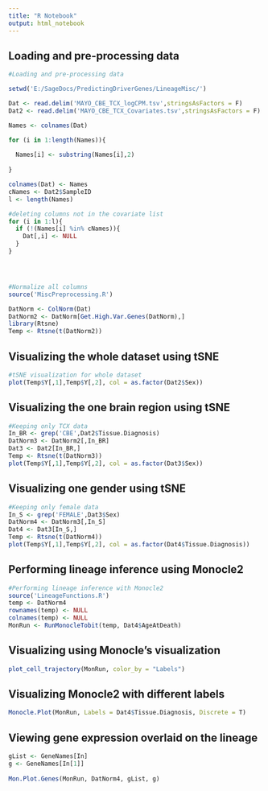 ```yaml
---
title: "R Notebook"
output: html_notebook
---
```



## Loading and pre-processing data

```r

#Loading and pre-processing data

setwd('E:/SageDocs/PredictingDriverGenes/LineageMisc/')

Dat <- read.delim('MAYO_CBE_TCX_logCPM.tsv',stringsAsFactors = F)
Dat2 <- read.delim('MAYO_CBE_TCX_Covariates.tsv',stringsAsFactors = F)

Names <- colnames(Dat)

for (i in 1:length(Names)){
  
  Names[i] <- substring(Names[i],2)
  
}

colnames(Dat) <- Names
cNames <- Dat2$SampleID
l <- length(Names)

#deleting columns not in the covariate list 
for (i in 1:l){
  if (!(Names[i] %in% cNames)){
    Dat[,i] <- NULL
  }
}




#Normalize all columns 
source('MiscPreprocessing.R')

DatNorm <- ColNorm(Dat)
DatNorm2 <- DatNorm[Get.High.Var.Genes(DatNorm),]
library(Rtsne)
Temp <- Rtsne(t(DatNorm2))


```



## Visualizing the whole dataset using tSNE

```r

#tSNE visualization for whole dataset
plot(Temp$Y[,1],Temp$Y[,2], col = as.factor(Dat2$Sex))

```


## Visualizing the one brain region using tSNE


```r

#Keeping only TCX data 
In_BR <- grep('CBE',Dat2$Tissue.Diagnosis)
DatNorm3 <- DatNorm2[,In_BR]
Dat3 <- Dat2[In_BR,]
Temp <- Rtsne(t(DatNorm3))
plot(Temp$Y[,1],Temp$Y[,2], col = as.factor(Dat3$Sex))

```


## Visualizing one gender using tSNE


```r


#Keeping only female data 
In_S <- grep('FEMALE',Dat3$Sex)
DatNorm4 <- DatNorm3[,In_S]
Dat4 <- Dat3[In_S,]
Temp <- Rtsne(t(DatNorm4))
plot(Temp$Y[,1],Temp$Y[,2], col = as.factor(Dat4$Tissue.Diagnosis))

```


## Performing lineage inference using Monocle2


```r

#Performing lineage inference with Monocle2
source('LineageFunctions.R')
temp <- DatNorm4
rownames(temp) <- NULL
colnames(temp) <- NULL
MonRun <- RunMonocleTobit(temp, Dat4$AgeAtDeath)


```

## Visualizing using Monocle's visualization 

```r

plot_cell_trajectory(MonRun, color_by = "Labels")

```



## Visualizing Monocle2 with different labels 

```r

Monocle.Plot(MonRun, Labels = Dat4$Tissue.Diagnosis, Discrete = T)


```

## Viewing gene expression overlaid on the lineage 

```r

gList <- GeneNames[In]
g <- GeneNames[In[1]]
  
Mon.Plot.Genes(MonRun, DatNorm4, gList, g)


```

